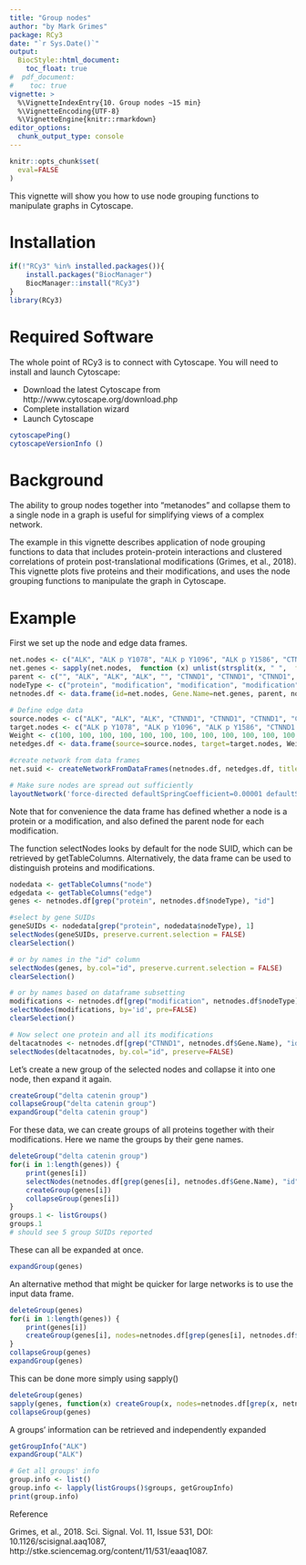 ```yaml
---
title: "Group nodes"
author: "by Mark Grimes"
package: RCy3
date: "`r Sys.Date()`"
output: 
  BiocStyle::html_document:
    toc_float: true
#  pdf_document:
#    toc: true 
vignette: >
  %\VignetteIndexEntry{10. Group nodes ~15 min}
  %\VignetteEncoding{UTF-8}
  %\VignetteEngine{knitr::rmarkdown}
editor_options: 
  chunk_output_type: console
---
```

```r
knitr::opts_chunk$set(
  eval=FALSE
)
```

This vignette will show you how to use node grouping functions to manipulate graphs in Cytoscape.

# Installation
```r
if(!"RCy3" %in% installed.packages()){
    install.packages("BiocManager")
    BiocManager::install("RCy3")
}
library(RCy3)

```

# Required Software
The whole point of RCy3 is to connect with Cytoscape. You will need to install and launch Cytoscape: 

* Download the latest Cytoscape from http://www.cytoscape.org/download.php 
* Complete installation wizard
* Launch Cytoscape 

```r
cytoscapePing()
cytoscapeVersionInfo ()
```

# Background

The ability to group nodes together into "metanodes" and collapse them to a single node in a graph is useful for simplifying views of a complex network. 

The example in this vignette describes application of node grouping functions to data that includes protein-protein interactions and clustered correlations of protein post-translational modifications (Grimes, et al., 2018). This vignette plots five proteins and their modifications, and uses the node grouping functions to manipulate the graph in Cytoscape. 

# Example

First we set up the node and edge data frames. 

```r
net.nodes <- c("ALK", "ALK p Y1078", "ALK p Y1096", "ALK p Y1586", "CTNND1", "CTNND1 p Y193", "CTNND1 p Y217", "CTNND1 p Y228", "CTNND1 p Y241", "CTNND1 p Y248", "CTNND1 p Y302", "CTNND1 p Y904", "CTTN", "CTTN ack K107", "CTTN ack K124", "CTTN ack K147", "CTTN ack K161", "CTTN ack K235", "CTTN ack K390", "CTTN ack K87", "CTTN p S113", "CTTN p S224", "CTTN p Y104", "CTTN p Y154", "CTTN p Y162", "CTTN p Y228", "CTTN p Y334", "CTTN p Y421", "IRS1", "IRS1 p Y632", "IRS1 p Y941", "IRS1 p Y989", "NPM1", "NPM1 ack K154", "NPM1 ack K223", "NPM1 p S214", "NPM1 p S218")
net.genes <- sapply(net.nodes,  function (x) unlist(strsplit(x, " ",  fixed=TRUE))[1])
parent <- c("", "ALK", "ALK", "ALK", "", "CTNND1", "CTNND1", "CTNND1", "CTNND1", "CTNND1", "CTNND1", "CTNND1", "", "CTTN", "CTTN", "CTTN", "CTTN", "CTTN", "CTTN", "CTTN", "CTTN", "CTTN", "CTTN", "CTTN", "CTTN", "CTTN", "CTTN", "CTTN", "", "IRS1", "IRS1", "IRS1", "", "NPM1", "NPM1", "NPM1", "NPM1")
nodeType <- c("protein", "modification", "modification", "modification", "protein", "modification", "modification", "modification", "modification", "modification", "modification", "modification", "protein", "modification", "modification", "modification", "modification", "modification", "modification", "modification", "modification", "modification", "modification", "modification", "modification", "modification", "modification", "modification", "protein", "modification", "modification", "modification", "protein", "modification", "modification", "modification", "modification")
netnodes.df <- data.frame(id=net.nodes, Gene.Name=net.genes, parent, nodeType, stringsAsFactors = FALSE)

# Define edge data
source.nodes <- c("ALK", "ALK", "ALK", "CTNND1", "CTNND1", "CTNND1", "CTNND1", "CTNND1", "CTNND1", "CTNND1", "CTTN", "CTTN", "CTTN", "CTTN", "CTTN", "CTTN", "CTTN", "CTTN", "CTTN", "CTTN", "CTTN", "CTTN", "CTTN", "CTTN", "CTTN", "IRS1", "IRS1", "IRS1", "NPM1", "NPM1", "NPM1", "NPM1", "ALK p Y1096", "CTNND1 p Y193", "CTNND1 p Y193", "CTNND1 p Y228", "CTNND1 p Y904", "CTNND1 p Y217", "CTNND1 p Y241", "CTNND1 p Y248", "ALK p Y1078", "ALK p Y1096", "ALK p Y1586", "IRS1 p Y941", "CTTN ack K147", "CTTN ack K107", "CTTN ack K235", "CTTN ack K87", "CTTN ack K147", "CTTN ack K124", "CTTN ack K147", "CTTN ack K235", "CTTN ack K161", "CTTN ack K390", "NPM1 ack K223", "NPM1 ack K154", "NPM1 ack K223", "ALK", "CTNND1", "CTNND1", "CTTN", "IRS1")
target.nodes <- c("ALK p Y1078", "ALK p Y1096", "ALK p Y1586", "CTNND1 p Y193", "CTNND1 p Y217", "CTNND1 p Y228", "CTNND1 p Y241", "CTNND1 p Y248", "CTNND1 p Y302", "CTNND1 p Y904", "CTTN ack K107", "CTTN ack K124", "CTTN ack K147", "CTTN ack K161", "CTTN ack K235", "CTTN ack K390", "CTTN ack K87", "CTTN p S113", "CTTN p S224", "CTTN p Y104", "CTTN p Y154", "CTTN p Y162", "CTTN p Y228", "CTTN p Y334", "CTTN p Y421", "IRS1 p Y632", "IRS1 p Y941", "IRS1 p Y989", "NPM1 ack K154", "NPM1 ack K223", "NPM1 p S214", "NPM1 p S218", "ALK p Y1586", "CTNND1 p Y228", "CTNND1 p Y302", "CTNND1 p Y302", "CTTN p Y154", "CTTN p Y162", "CTTN p Y162", "CTTN p Y334", "IRS1 p Y632", "IRS1 p Y989", "IRS1 p Y989", "IRS1 p Y989", "CTTN p S113", "CTTN p S224", "CTTN p S224", "CTTN p S224", "CTTN p Y104", "CTTN p Y228", "CTTN p Y228", "CTTN p Y228", "CTTN p Y421", "CTTN p Y421", "NPM1 p S214", "NPM1 p S218", "NPM1 p S218", "IRS1", "CTTN", "IRS1", "NPM1", "NPM1")
Weight <- c(100, 100, 100, 100, 100, 100, 100, 100, 100, 100, 100, 100, 100, 100, 100, 100, 100, 100, 100, 100, 100, 100, 100, 100, 100, 100, 100, 100, 100, 100, 100, 100, 0.8060606, 0.7575758, 0.7454545, 0.9393939, 0.8949096, 0.7329699, 0.7553845, 0.7866191, 0.775, 0.6969697, 0.7818182, 0.8424242, -0.7714286, -0.8385965, -0.5017544, -0.7473684, -0.5252838, -0.9428571, -0.8285714, -0.6713287, -0.5508772, -0.9428571, -0.8857143, -0.6310881, -0.8285714, 0.6123365, 2.115272, 0.002461723, 0.3354451, 0.5661711)
netedges.df <- data.frame(source=source.nodes, target=target.nodes, Weight, stringsAsFactors = FALSE)

#create network from data frames
net.suid <- createNetworkFromDataFrames(netnodes.df, netedges.df, title=paste(paste("Group Nodes Test"), 1+length(getNetworkList())), collection = "RCy3 Vignettes")

# Make sure nodes are spread out sufficiently
layoutNetwork('force-directed defaultSpringCoefficient=0.00001 defaultSpringLength=50 defaultNodeMass=5')
```

Note that for convenience the data frame has defined whether a node is a protein or a modification, and also defined the parent node for each modification. 

The function selectNodes looks by default for the node SUID, which can be retrieved by getTableColumns. Alternatively, the data frame can be used to distinguish proteins and modifications. 

```r
nodedata <- getTableColumns("node")
edgedata <- getTableColumns("edge")
genes <- netnodes.df[grep("protein", netnodes.df$nodeType), "id"]

#select by gene SUIDs
geneSUIDs <- nodedata[grep("protein", nodedata$nodeType), 1]
selectNodes(geneSUIDs, preserve.current.selection = FALSE)
clearSelection()

# or by names in the "id" column
selectNodes(genes, by.col="id", preserve.current.selection = FALSE)
clearSelection()

# or by names based on dataframe subsetting
modifications <- netnodes.df[grep("modification", netnodes.df$nodeType), "id"]
selectNodes(modifications, by='id', pre=FALSE)
clearSelection()

# Now select one protein and all its modifications
deltacatnodes <- netnodes.df[grep("CTNND1", netnodes.df$Gene.Name), "id"]
selectNodes(deltacatnodes, by.col="id", preserve=FALSE)

```

Let's create a new group of the selected nodes and collapse it into one node, then expand it again.

```r
createGroup("delta catenin group")
collapseGroup("delta catenin group")
expandGroup("delta catenin group")

```

For these data, we can create groups of all proteins together with their modifications. Here we name the groups by their gene names.
```r
deleteGroup("delta catenin group")
for(i in 1:length(genes)) {
    print(genes[i])
    selectNodes(netnodes.df[grep(genes[i], netnodes.df$Gene.Name), "id"], by.col="id", preserve=FALSE)
    createGroup(genes[i])
    collapseGroup(genes[i])
}
groups.1 <- listGroups()
groups.1
# should see 5 group SUIDs reported
```

These can all be expanded at once.
```r
expandGroup(genes)
```

An alternative method that might be quicker for large networks is to use the input data frame.
```r
deleteGroup(genes)
for(i in 1:length(genes)) {
    print(genes[i])
    createGroup(genes[i], nodes=netnodes.df[grep(genes[i], netnodes.df$Gene.Name), "id"], nodes.by.col = "id")
}
collapseGroup(genes)
expandGroup(genes)
```

This can be done more simply using sapply()
```r
deleteGroup(genes)
sapply(genes, function(x) createGroup(x, nodes=netnodes.df[grep(x, netnodes.df$Gene.Name), "id"], nodes.by.col = "id"))
collapseGroup(genes)
```

A groups' information can be retrieved and independently expanded
```r
getGroupInfo("ALK")
expandGroup("ALK")

# Get all groups' info
group.info <- list()
group.info <- lapply(listGroups()$groups, getGroupInfo)
print(group.info)
```


Reference

Grimes, et al., 2018. Sci. Signal. Vol. 11, Issue 531, DOI: 10.1126/scisignal.aaq1087, http://stke.sciencemag.org/content/11/531/eaaq1087.
